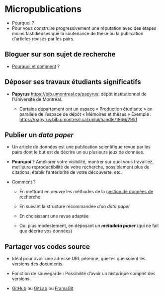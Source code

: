 # Micropublications {#sec-micropublication}

-   Pourquoi ?
-   Pour vous construire progressivement une réputation avec des étapes moins fastidieuses que la soutenance de thèse ou la publication d'articles révisés par les pairs.

## Bloguer sur son sujet de recherche

-   [Pourquoi et comment](#sec-bloguersarecherche) ?  

## Déposer ses travaux étudiants significatifs

-   **Papyrus** <https://bib.umontreal.ca/papyrus>: dépôt institutionnel de l'Université de Montréal.

    -   Certains département ont un espace « Production étudiante » en parallèle de l'espace de dépôt « Mémoires et thèses » Exemple : <https://papyrus.bib.umontreal.ca/xmlui/handle/1866/2951>.

## Publier un *data paper*

-   Un article de données est une publication scientifique revue par les pairs dont le but est de décrire un ou plusieurs jeux de données.

-   **Pourquoi** ? Améliorer votre visibilité, montrer sur quoi vous travaillez, meilleure reproductibilité de votre recherche, possiblement plus de citations, établir l'antériorité de votre découverte, etc.

-   [Comment](https://www.meshs.fr/page/un_data_paper_en_shs_pourquoi_pour_qui_comment) ?

    -   En mettrant en oeuvre les méthodes de la [gestion de données de recherche](#sec-gdr)

    -   En suivant la structure recommandée d'un *data paper*

    -   En choisissant une revue adaptée

    -   Ou. plus modestement, en déposant un ***métadata paper*** (qui ne fait que décrire vos données)

## Partager vos codes source

-   Idéal pour avoir une adresse URL pérenne, quelles que soient les versions des documents.

-   Fonction de sauvegarde : Possibilité d'avoir un historique complet des versions.

-   [GitHub](https://github.com/) ou [GitLab](https://about.gitlab.com/) ou [FramaGit](https://framagit.org/)
